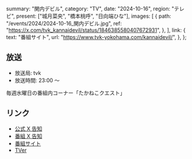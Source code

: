   summary: "関内デビル",
  category: "TV",
  date: "2024-10-16",
  region: "テレビ",
  present: ["城月菜央", "橋本桃呼", "日向端ひな"],
  images: [
    {
      path: "/events/2024/2024-10-16_関内デビル.jpg",
      ref: "https://x.com/tvk_kannaidevil/status/1846385580407672931",
    },
  ],
  link: {
    text: "番組サイト",
    url: "https://www.tvk-yokohama.com/kannaidevil/",
  },
};

## 放送

- 放送局: tvk
- 放送時間: 23:00 〜

毎週水曜日の番組内コーナー「たかねこクエスト」

## リンク

- [公式 X 告知](https://x.com/takanenofficial/status/1846521477589504159)
- [番組 X 告知](https://x.com/tvk_kannaidevil/status/1846385580407672931)
- [番組サイト](https://www.tvk-yokohama.com/kannaidevil/)
- [TVer](https://tver.jp/series/srehapgls0)
